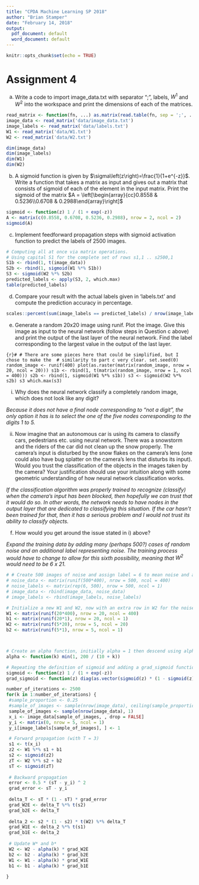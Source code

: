 ```yaml
---
title: "CPDA Machine Learning SP 2018"
author: "Brian Stamper"
date: "February 14, 2018"
output:
  pdf_document: default
  word_document: default
---
```


```r
knitr::opts_chunk$set(echo = TRUE)
```

# Assignment 4


a. Write a code to import image_data.txt with separator ";", labels, $W^1$ and $W^2$ into the workspace and print the dimensions of each of the matrices.

```r
read_matrix <- function(fn, ...) as.matrix(read.table(fn, sep = ';', ...))
image_data <- read_matrix('data/image_data.txt')
image_labels <- read_matrix('data/labels.txt')
W1 <- read_matrix('data/W1.txt')
W2 <- read_matrix('data/W2.txt')
```
```r
dim(image_data)
dim(image_labels)
dim(W1)
dim(W2)
```

b. A sigmoid function is given by $\sigma\left(z\right)=\frac{1}{1+e^{-z}}$. Write a function that takes a matrix as input and gives out a matrix that consists of sigmoid of each of the element in the input matrix. Print the sigmoid of the matrix $A = \left[\begin{array}{cc}0.8558 & 0.5236\\0.6708 & 0.2988\end{array}\right]$


```r
sigmoid <- function(z) 1 / (1 + exp(-z))
A <- matrix(c(0.8558, 0.6708, 0.5236, 0.2988), nrow = 2, ncol = 2)
sigmoid(A)
```

c. Implement feedforward propagation steps with sigmoid activation function to predict the labels of 2500 images.

```r
# Computing all at once via matrix operations. 
# Using capital S1 for the complete set of rows s1,1 .. s2500,1
S1b <- rbind(1, t(image_data))
S2b <- rbind(1, sigmoid(W1 %*% S1b))
S3 <- sigmoid(W2 %*% S2b)
predicted_labels <- apply(S3, 2, which.max)
table(predicted_labels)
```

d. Compare your result with the actual labels given in 'labels.txt' and compute the prediction accuracy in percentage.

```r
scales::percent(sum(image_labels == predicted_labels) / nrow(image_labels))
```

e. Generate a random 20x20 image using runif. Plot the image. Give this image as input to the neural network (follow steps in Question c above) and print the output of the last layer of the neural network. Find the label corresponding to the largest value in the output of the last layer.

```{r}#
# There are some pieces here that could be simplified, but I chose to make the 
# similarity to part c very clear.
set.seed(0)
random_image <- runif(400)
plot(as.raster(matrix(random_image, nrow = 20, ncol = 20)))
s1b <- rbind(1, t(matrix(random_image, nrow = 1, ncol = 400)))
s2b <- rbind(1, sigmoid(W1 %*% s1b))
s3 <- sigmoid(W2 %*% s2b)
s3
which.max(s3)
```

i) Why does the neural network classify a completely random image, which does not look like any digit?

_Because it does not have a final node corresponding to "not a digit", the only option it has is to select the one of the five nodes corresponding to the digits 1 to 5._

ii) Now imagine that an autonomous car is using its camera to classify cars, pedestrians etc. using neural network. There was a snowstorm and the riders of the car did not clean up the snow properly. The camera's input is disturbed by the snow flakes on the camera's lens (one could also have bug splatter on the camera's lens that disturbs its input). Would you trust the classification of the objects in the images taken by the camera? Your justification should use your intuition along with some geometric understanding of how neural network classification works.

_If the classification algorithm was properly trained to recognize (classify) when the camera's input has been blocked, then hopefully we can trust that it would do so. In other words, the network needs to have nodes in the output layer that are dedicated to classifying this situation. If the car hasn't been trained for that, then it has a serious problem and I would not trust its ability to classify objects._

f. How would you get around the issue stated in i) above? 

_Expand the training data by adding many (perhaps 500?) cases of random noise and an additional label representing noise. The training process would have to change to allow for this sixth possibility, meaning that $W^2$ would need to be 6 x 21._



```r
# # Create 500 images of noise and assign label = 6 to mean noise and add this to the image data and labels
# noise_data <- matrix(runif(500*400), nrow = 500, ncol = 400)
# noise_labels <- matrix(rep(6, 500), nrow = 500, ncol = 1)
# image_data <- rbind(image_data, noise_data)
# image_labels <- rbind(image_labels, noise_labels)

# Initialize a new W1 and W2, now with an extra row in W2 for the noise outcome
W1 <- matrix(runif(20*400), nrow = 20, ncol = 400)
b1 <- matrix(runif(20*1), nrow = 20, ncol = 1)
W2 <- matrix(runif(5*20), nrow = 5, ncol = 20)
b2 <- matrix(runif(5*1), nrow = 5, ncol = 1)



# Create an alpha function, initially alpha = 1 then descend using alpha = g1 / (g2 + k)
alpha <- function(k) min(1, 200 / (10 + k))

# Repeating the definition of sigmoid and adding a grad_sigmoid function
sigmoid <- function(z) 1 / (1 + exp(-z))
grad_sigmoid <- function(z) diag(as.vector(sigmoid(z) * (1 - sigmoid(z))))

number_of_iterations <- 2500
for(k in 1:number_of_iterations) {
 #sample_proportion <- 0.25
 #sample_of_images <- sample(nrow(image_data), ceiling(sample_proportion * nrow(image_data)), replace = TRUE)
 sample_of_images <- sample(nrow(image_data), 1)
 x_i <- image_data[sample_of_images, , drop = FALSE]
 y_i <- matrix(0, nrow = 5, ncol = 1)
 y_i[image_labels[sample_of_images], ] <- 1

 # Forward propagation (with T = 3)
 s1 <- t(x_i)
 z2 <- W1 %*% s1 + b1
 s2 <- sigmoid(z2)
 zT <- W2 %*% s2 + b2
 sT <- sigmoid(zT)
 
 # Backward propagation
 error <- 0.5 * (sT - y_i) ^ 2
 grad_error <- sT - y_i
 
 delta_T <- sT * (1 - sT) * grad_error
 grad_W2E <- delta_T %*% t(s2)
 grad_b2E <- delta_T 
 
 delta_2 <- s2 * (1 - s2) * t(W2) %*% delta_T
 grad_W1E <- delta_2 %*% t(s1)
 grad_b1E <- delta_2
 
 # Update W* and b*
 W2 <- W2 - alpha(k) * grad_W2E 
 b2 <- b2 - alpha(k) * grad_b2E
 W1 <- W1 - alpha(k) * grad_W1E 
 b1 <- b1 - alpha(k) * grad_b1E
 
}

```






